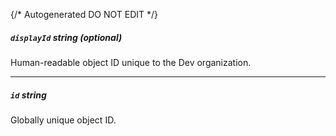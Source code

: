 {/* Autogenerated DO NOT EDIT  */}
##### `displayId` _string (optional)_
Human\-readable object ID unique to the Dev organization.

---
##### `id` _string_
Globally unique object ID.


